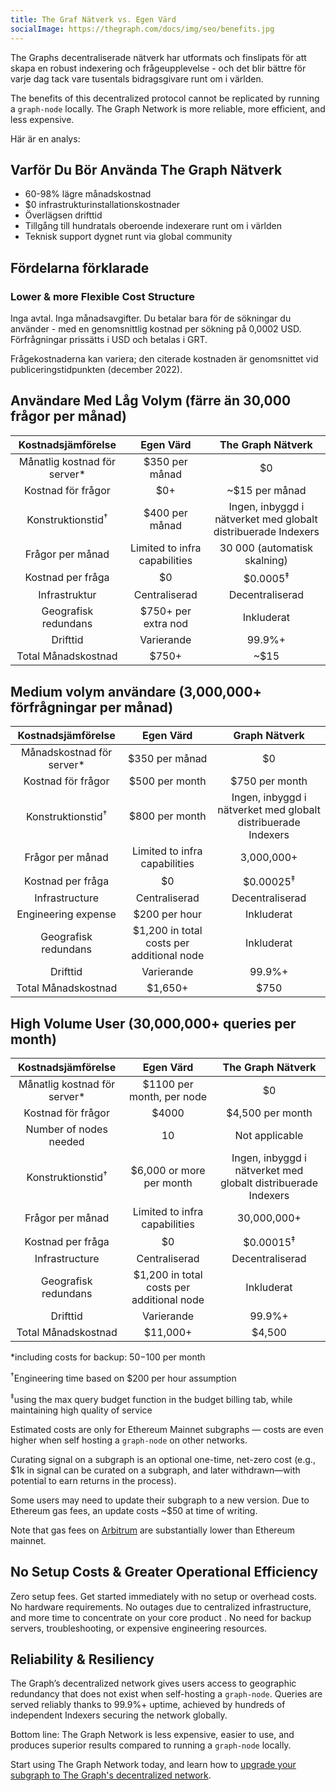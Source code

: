 ```yaml
---
title: The Graf Nätverk vs. Egen Värd
socialImage: https://thegraph.com/docs/img/seo/benefits.jpg
---
```


The Graphs decentraliserade nätverk har utformats och finslipats för att skapa en robust indexering och frågeupplevelse - och det blir bättre för varje dag tack vare tusentals bidragsgivare runt om i världen.

The benefits of this decentralized protocol cannot be replicated by running a `graph-node` locally. The Graph Network is more reliable, more efficient, and less expensive.

Här är en analys:

## Varför Du Bör Använda The Graph Nätverk

- 60-98% lägre månadskostnad
- $0 infrastrukturinstallationskostnader
- Överlägsen drifttid
- Tillgång till hundratals oberoende indexerare runt om i världen
- Teknisk support dygnet runt via global community

## Fördelarna förklarade

### Lower & more Flexible Cost Structure

Inga avtal. Inga månadsavgifter. Du betalar bara för de sökningar du använder - med en genomsnittlig kostnad per sökning på 0,0002 USD. Förfrågningar prissätts i USD och betalas i GRT.

Frågekostnaderna kan variera; den citerade kostnaden är genomsnittet vid publiceringstidpunkten (december 2022).

## Användare Med Låg Volym (färre än 30,000 frågor per månad)

|       Kostnadsjämförelse        |                Egen Värd                |                       The Graph Nätverk                       |
|:-------------------------------:|:---------------------------------------:|:-------------------------------------------------------------:|
| Månatlig kostnad för server\* |             $350 per månad              |                              $0                               |
|       Kostnad för frågor        |                   $0+                   |                        ~$15 per månad                         |
|  Konstruktionstid<sup>†</sup>   |             $400 per månad              | Ingen, inbyggd i nätverket med globalt distribuerade Indexers |
|        Frågor per månad         |      Limited to infra capabilities      |                 30 000 (automatisk skalning)                  |
|        Kostnad per fråga        |                   $0                    |                      $0.0005<sup>‡</sup>                      |
|          Infrastruktur          |              Centraliserad              |                        Decentraliserad                        |
|      Geografisk redundans       |           $750+ per extra nod           |                          Inkluderat                           |
|            Drifttid             |               Varierande                |                            99.9%+                             |
|       Total Månadskostnad       | <span className="highlight-row" />$750+ |                             ~$15                              |

## Medium volym användare (3,000,000+ förfrågningar per månad)

|      Kostnadsjämförelse      |                 Egen Värd                  |                         Graph Nätverk                         |
|:----------------------------:|:------------------------------------------:|:-------------------------------------------------------------:|
| Månadskostnad för server\* |               $350 per månad               |                              $0                               |
|      Kostnad för frågor      |               $500 per month               |                        $750 per month                         |
| Konstruktionstid<sup>†</sup> |               $800 per month               | Ingen, inbyggd i nätverket med globalt distribuerade Indexers |
|       Frågor per månad       |       Limited to infra capabilities        |                          3,000,000+                           |
|      Kostnad per fråga       |                     $0                     |                     $0.00025<sup>‡</sup>                      |
|        Infrastructure        |               Centraliserad                |                        Decentraliserad                        |
|     Engineering expense      |               $200 per hour                |                          Inkluderat                           |
|     Geografisk redundans     | $1,200 in total costs per additional node  |                          Inkluderat                           |
|           Drifttid           |                 Varierande                 |                            99.9%+                             |
|     Total Månadskostnad      | <span className="highlight-row" /> $1,650+ |                             $750                              |

## High Volume User (30,000,000+ queries per month)

|       Kostnadsjämförelse        |                  Egen Värd                  |                       The Graph Nätverk                       |
|:-------------------------------:|:-------------------------------------------:|:-------------------------------------------------------------:|
| Månatlig kostnad för server\* |          $1100 per month, per node          |                              $0                               |
|       Kostnad för frågor        |                    $4000                    |                       $4,500 per month                        |
|     Number of nodes needed      |                     10                      |                        Not applicable                         |
|  Konstruktionstid<sup>†</sup>   |          $6,000 or more per month           | Ingen, inbyggd i nätverket med globalt distribuerade Indexers |
|        Frågor per månad         |        Limited to infra capabilities        |                          30,000,000+                          |
|        Kostnad per fråga        |                     $0                      |                     $0.00015<sup>‡</sup>                      |
|         Infrastructure          |                Centraliserad                |                        Decentraliserad                        |
|      Geografisk redundans       |  $1,200 in total costs per additional node  |                          Inkluderat                           |
|            Drifttid             |                 Varierande                  |                            99.9%+                             |
|       Total Månadskostnad       | <span className="highlight-row" /> $11,000+ |                            $4,500                             |

\*including costs for backup: $50-$100 per month

<sup>†</sup>Engineering time based on $200 per hour assumption

<sup>‡</sup>using the max query budget function in the budget billing tab, while maintaining high quality of service

Estimated costs are only for Ethereum Mainnet subgraphs — costs are even higher when self hosting a `graph-node` on other networks.

Curating signal on a subgraph is an optional one-time, net-zero cost (e.g., $1k in signal can be curated on a subgraph, and later withdrawn—with potential to earn returns in the process).

Some users may need to update their subgraph to a new version. Due to Ethereum gas fees, an update costs ~$50 at time of writing.

Note that gas fees on [Arbitrum](/arbitrum/arbitrum-faq) are substantially lower than Ethereum mainnet.

## No Setup Costs & Greater Operational Efficiency

Zero setup fees. Get started immediately with no setup or overhead costs. No hardware requirements. No outages due to centralized infrastructure, and more time to concentrate on your core product . No need for backup servers, troubleshooting, or expensive engineering resources.

## Reliability & Resiliency

The Graph’s decentralized network gives users access to geographic redundancy that does not exist when self-hosting a `graph-node`. Queries are served reliably thanks to 99.9%+ uptime, achieved by hundreds of independent Indexers securing the network globally.

Bottom line: The Graph Network is less expensive, easier to use, and produces superior results compared to running a `graph-node` locally.

Start using The Graph Network today, and learn how to [upgrade your subgraph to The Graph's decentralized network](/cookbook/upgrading-a-subgraph).
